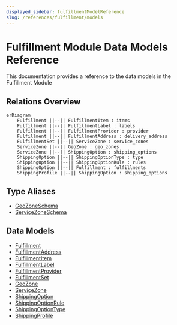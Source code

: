 ```yaml
---
displayed_sidebar: fulfillmentModelReference
slug: /references/fulfillment/models
---
```



# Fulfillment Module Data Models Reference

This documentation provides a reference to the data models in the Fulfillment Module

## Relations Overview

```mermaid
erDiagram
	Fulfillment ||--|| FulfillmentItem : items
	Fulfillment ||--|| FulfillmentLabel : labels
	Fulfillment ||--|| FulfillmentProvider : provider
	Fulfillment ||--|| FulfillmentAddress : delivery_address
	FulfillmentSet ||--|| ServiceZone : service_zones
	ServiceZone ||--|| GeoZone : geo_zones
	ServiceZone ||--|| ShippingOption : shipping_options
	ShippingOption ||--|| ShippingOptionType : type
	ShippingOption ||--|| ShippingOptionRule : rules
	ShippingOption ||--|| Fulfillment : fulfillments
	ShippingProfile ||--|| ShippingOption : shipping_options

```

## Type Aliases

- [GeoZoneSchema](../../fulfillment_models/types/fulfillment_models.GeoZoneSchema/page.mdx)
- [ServiceZoneSchema](../../fulfillment_models/types/fulfillment_models.ServiceZoneSchema/page.mdx)

## Data Models

- [Fulfillment](../../fulfillment_models/variables/fulfillment_models.Fulfillment/page.mdx)
- [FulfillmentAddress](../../fulfillment_models/variables/fulfillment_models.FulfillmentAddress/page.mdx)
- [FulfillmentItem](../../fulfillment_models/variables/fulfillment_models.FulfillmentItem/page.mdx)
- [FulfillmentLabel](../../fulfillment_models/variables/fulfillment_models.FulfillmentLabel/page.mdx)
- [FulfillmentProvider](../../fulfillment_models/variables/fulfillment_models.FulfillmentProvider/page.mdx)
- [FulfillmentSet](../../fulfillment_models/variables/fulfillment_models.FulfillmentSet/page.mdx)
- [GeoZone](../../fulfillment_models/variables/fulfillment_models.GeoZone/page.mdx)
- [ServiceZone](../../fulfillment_models/variables/fulfillment_models.ServiceZone/page.mdx)
- [ShippingOption](../../fulfillment_models/variables/fulfillment_models.ShippingOption/page.mdx)
- [ShippingOptionRule](../../fulfillment_models/variables/fulfillment_models.ShippingOptionRule/page.mdx)
- [ShippingOptionType](../../fulfillment_models/variables/fulfillment_models.ShippingOptionType/page.mdx)
- [ShippingProfile](../../fulfillment_models/variables/fulfillment_models.ShippingProfile/page.mdx)
